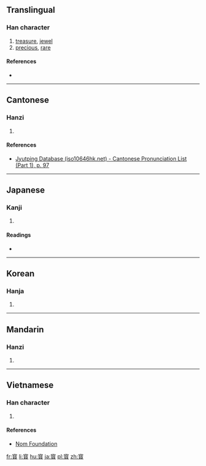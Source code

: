 {{also|寶}}
==Translingual==

===Han character===
{{Han char|rn=40|rad=宀|as=16|sn=19|four=|canj=JMFC|ids=⿳宀珎貝}}

# [[treasure]], [[jewel]]
# [[precious]], [[rare]]

====References====
* {{Han ref|kx=0293.050|dkj=07366|dj=0579.250|hdz=20957.080|uh=5BF3|ud=23539}}

----

==Cantonese==

===Hanzi===
{{yue-hanzi|jyut=[[bou2]]|y=bou2}}

# {{defn|lang=yue|sort=宀16}}

====References====
* [http://www.iso10646hk.net/jp/document/download.jsp Jyutping Database (iso10646hk.net) - Cantonese Pronunciation List (Part 1), p. 97]

----

==Japanese==

===Kanji===
{{ja-kanji|grade=|rs=宀16}}

# {{defn|lang=ja|sort=宀16}}

====Readings====
* {{ja-readings|on=[[ほう]] (hō)|kun=[[たから]] (takara)}}

----

==Korean==

===Hanja===
{{ko-hanja|hangeul=보|rv=bo|mr=po}}

# {{defn|lang=ko|sort=宀16}}

----

==Mandarin==

===Hanzi===
{{cmn-hanzi|pin=[[bǎo]] ([[bao3]])|wg=pao<sup>3</sup>}}

# {{defn|lang=cmn|sort=宀16}}

----

==Vietnamese==

===Han character===
{{vi-readings|rs=宀16| hanviet = bảo}}

# {{defn|lang=vi|sort=宀16}}

====References====
*[http://nomfoundation.org/common/nom_details.php?codepoint=5bf3 Nom Foundation]

[[fr:寳]]
[[li:寳]]
[[hu:寳]]
[[ja:寳]]
[[pl:寳]]
[[zh:寳]]